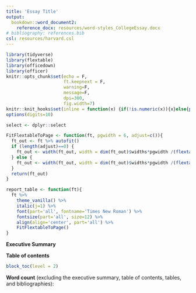 ```yaml
---
title: 'Essay Title'
output:
  bookdown::word_document2:
    reference_docx: resources/word-styles_CollegeEssay.docx
# bibliography: references.bib
csl: resources/harvard.csl
---
```


```r
library(tidyverse)
library(flextable)
library(officedown)
library(officer)
knitr::opts_chunk$set(echo = F,
                      ft.keepnext = F,
                      warning=F,
                      message=F,
                      dpi=300,
                      fig.width=7)
knitr::knit_hooks$set(inline = function(x) {if(!is.numeric(x)){x}else{prettyNum(round(x,2), scientific=F, nsmall=2, big.mark=",")}})
options(digits=10)

select <- dplyr::select

FitFlextableToPage <- function(ft, pgwidth = 6, adjust=c()){
  ft_out <- ft %>% autofit()
  if (length(adjust)==0) {
    ft_out <- width(ft_out, width = dim(ft_out)$widths*pgwidth /(flextable_dim(ft_out)$widths))
  } else {
    ft_out <- width(ft_out, width = dim(ft_out)$widths*pgwidth /(flextable_dim(ft_out)$widths) + adjust) 
  }
  return(ft_out)
}

report_table <- function(ft){
  ft %>% 
    theme_vanilla() %>% 
    italic(j=1) %>% 
    font(part='all', fontname='Times New Roman') %>% 
    fontsize(part='all', size=12) %>%
    align(align='center', part='all') %>% 
    FitFlextableToPage()
}
```

\newpage

**Executive Summary**

\newpage

**Table of contents**

```r
block_toc(level = 2)
```

**Word count** (excluding the executive summary, table of contents, tables, and bibliographies): 

\newpage

```r

```
